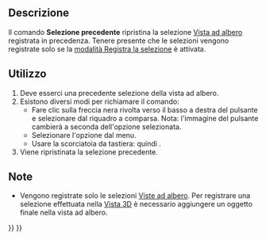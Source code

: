 <languages/>

{{Docnav/it
|[[Std_TreeSelection/it|Vai alla selezione]]
|[[Std_SelForward/it|Selezione successiva]]
|[[Std_View_Menu/it|Menu Visualizza]]
|IconL=Std_TreeSelection.svg
|IconR=Std_SelForward.svg
|IconC=Freecad.svg
}}

{{GuiCommand/it
|Name=Std SelBack
|Name/it=Selezione precedente
|MenuLocation=Visualizza → Azioni della vista ad albero → Selezione precedente
|Workbenches=All
|Shortcut={{KEY|S}} {{KEY|B}}
|Version=0.19
|SeeAlso=[[Std_SelForward/it|Selezione successiva]]
}}

<span id="Description"></span>
== Descrizione ==

Il comando '''Selezione precedente''' ripristina la selezione [[Tree_view/it|Vista ad albero]] registrata in precedenza. Tenere presente che le selezioni vengono registrate solo se la [[Std_TreeRecordSelection/it|modalità Registra la selezione]] è attivata.

<span id="Usage"></span>
== Utilizzo ==

# Deve esserci una precedente selezione della vista ad albero.
# Esistono diversi modi per richiamare il comando:
#* Fare clic sulla freccia nera rivolta verso il basso a destra del pulsante {{Button|[[Image:Std_TreeSyncView.svg|16px]]}} e selezionare {{MenuCommand|[[Image:Std_SelBack.svg|16px]] Selezione precedente}} dal riquadro a comparsa. Nota: l'immagine del pulsante cambierà a seconda dell'opzione selezionata.
#* Selezionare l'opzione {{MenuCommand|Visualizza → Azioni della vista ad albero → [[Image:Std_SelBack.svg|16px]] Selezione Precedente}} dal menu.
#* Usare la scorciatoia da tastiera: {{KEY|S}} quindi {{KEY|B}}.
# Viene ripristinata la selezione precedente.

<span id="Notes"></span>
== Note ==

* Vengono registrate solo le selezioni [[Tree_view/it|Viste ad albero]]. Per registrare una selezione effettuata nella [[3D_view/it|Vista 3D]] è necessario aggiungere un oggetto finale nella vista ad albero.


{{Docnav/it
|[[Std_TreeSelection/it|Vai alla selezione]]
|[[Std_SelForward/it|Selezione successiva]]
|[[Std_View_Menu/it|Menu Visualizza]]
|IconL=Std_TreeSelection.svg
|IconR=Std_SelForward.svg
|IconC=Freecad.svg
}}

{{Std_Base_navi{{#translation:}}}}
{{Userdocnavi{{#translation:}}}}